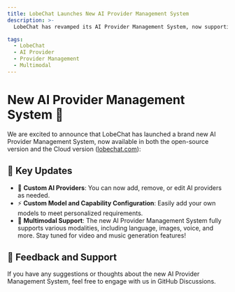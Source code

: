```yaml
---
title: LobeChat Launches New AI Provider Management System
description: >-
  LobeChat has revamped its AI Provider Management System, now supporting custom AI providers and models.

tags:
  - LobeChat
  - AI Provider
  - Provider Management
  - Multimodal
---
```


# New AI Provider Management System 🎉

We are excited to announce that LobeChat has launched a brand new AI Provider Management System, now available in both the open-source version and the Cloud version ([lobechat.com](https://lobechat.com)):

## 🚀 Key Updates

- 🔮 **Custom AI Providers**: You can now add, remove, or edit AI providers as needed.
- ⚡️ **Custom Model and Capability Configuration**: Easily add your own models to meet personalized requirements.
- 🌈 **Multimodal Support**: The new AI Provider Management System fully supports various modalities, including language, images, voice, and more. Stay tuned for video and music generation features!

## 📢 Feedback and Support

If you have any suggestions or thoughts about the new AI Provider Management System, feel free to engage with us in GitHub Discussions.
